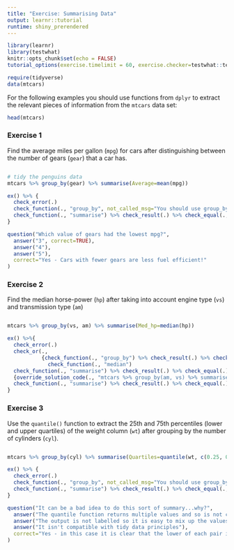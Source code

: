 ```yaml
---
title: "Exercise: Summarising Data"
output: learnr::tutorial
runtime: shiny_prerendered
---
```


```r
library(learnr)
library(testwhat)
knitr::opts_chunk$set(echo = FALSE)
tutorial_options(exercise.timelimit = 60, exercise.checker=testwhat::testwhat_learnr)

require(tidyverse)
data(mtcars)
```

For the following examples you should use functions from `dplyr` to extract the relevant pieces of information from the `mtcars` data set:

```r

head(mtcars)

```

### Exercise 1

Find the average miles per gallon (`mpg`) for cars after distinguishing between the number of gears (`gear`) that a car has.

```r


```

```r
# tidy the penguins data
mtcars %>% group_by(gear) %>% summarise(Average=mean(mpg))

```


```r

ex() %>% {
  check_error(.)
  check_function(., "group_by", not_called_msg="You should use group_by to find a grouped summary") %>% check_result(.) %>% check_equal(.)
  check_function(., "summarise") %>% check_result(.) %>% check_equal(., incorrect_msg="Check your grouping variable, and make sure that you have used the mean function correctly")
}
```

```r
question("Which value of gears had the lowest mpg?",
  answer("3", correct=TRUE),
  answer("4"),
  answer("5"), 
  correct="Yes - Cars with fewer gears are less fuel efficient!"
)
```


### Exercise 2

Find the median horse-power (`hp`) after taking into account engine type (`vs`) and transmission type (`am`)  

```r


```

```r

mtcars %>% group_by(vs, am) %>% summarise(Med_hp=median(hp))

```

```r
ex() %>%{
  check_error(.)
  check_or(.,
           {check_function(., "group_by") %>% check_result(.) %>% check_equal(., incorrect_msg="Check the way you have grouped the data. Does this match what is in the question?")
             check_function(., "median")
  check_function(., "summarise") %>% check_result(.) %>% check_equal(.)},
  {override_solution_code(., "mtcars %>% group_by(am, vs) %>% summarise(Med_hp=median(hp))") %>% {check_function(., "group_by") %>% check_result(.) %>% check_equal(., incorrect_msg="Check the way you have grouped the data. Does this match what is in the question? Have you calculated the correct summary?")
  check_function(., "summarise") %>% check_result(.) %>% check_equal(.)}})
}
```


### Exercise 3

Use the `quantile()` function to extract the 25th and 75th percentiles (lower and upper quartiles) of the weight column (`wt`) after grouping by the number of cylinders (`cyl`).  

```r


```

```r

mtcars %>% group_by(cyl) %>% summarise(Quartiles=quantile(wt, c(0.25, 0.75)))

```

```r
ex() %>% {
  check_error(.)
  check_function(., "group_by", not_called_msg="You should use group_by to find a grouped summary") %>% check_result(.) %>% check_equal(.)
  check_function(., "summarise") %>% check_result(.) %>% check_equal(., incorrect_msg="Make sure that you have grouped by the correct variable. Have you specified the correct probabilities in the quantile function?")
}
```

```r
question("It can be a bad idea to do this sort of summary...why?",
  answer("The quantile function returns multiple values and so is not compatible with the summary function"),
  answer("The output is not labelled so it is easy to mix up the values", correct=TRUE),
  answer("It isn't compatible with tidy data principles"), 
  correct="Yes - in this case it is clear that the lower of each pair is the lower quartile, but it is not always so clear cut"
)
```
